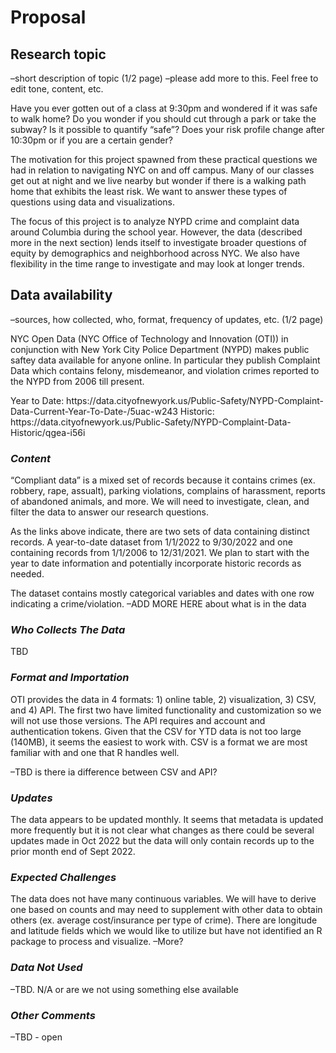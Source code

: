 # Proposal

## Research topic
--short description of topic (1/2 page)
--please add more to this. Feel free to edit tone, content, etc.

Have you ever gotten out of a class at 9:30pm and wondered if it was safe to walk home? Do you wonder if you should cut through a park or take the subway? Is it possible to quantify "safe"? Does your risk profile change after 10:30pm or if you are a certain gender? 

The motivation for this project spawned from these practical questions we had in relation to navigating NYC on and off campus. Many of our classes get out at night and we live nearby but wonder if there is a walking path home that exhibits the least risk. We want to answer these types of questions using data and visualizations.

The focus of this project is to analyze NYPD crime and complaint data around Columbia during the school year. However, the data (described more in the next section) lends itself to investigate broader questions of equity by demographics and neighborhood across NYC. We also have flexibility in the time range to investigate and may look at longer trends. 


## Data availability
--sources, how collected, who, format, frequency of updates, etc. (1/2 page)

NYC Open Data (NYC Office of Technology and Innovation (OTI)) in conjunction with New York City Police Department (NYPD) makes public saftey data available for anyone online. In particular they publish Complaint Data which contains felony, misdemeanor, and violation crimes reported to the NYPD from 2006 till present.

Year to Date: https://data.cityofnewyork.us/Public-Safety/NYPD-Complaint-Data-Current-Year-To-Date-/5uac-w243
Historic: https://data.cityofnewyork.us/Public-Safety/NYPD-Complaint-Data-Historic/qgea-i56i

### *Content*
"Compliant data" is a mixed set of records because it contains crimes (ex. robbery, rape, assualt), parking violations, complains of harassment, reports of abandoned animals, and more. We will need to investigate, clean, and filter the data to answer our research questions. 

As the links above indicate, there are two sets of data containing distinct records. A year-to-date dataset from 1/1/2022 to 9/30/2022 and one containing records from 1/1/2006 to 12/31/2021. We plan to start with the year to date information and potentially incorporate historic records as needed. 

The dataset contains mostly categorical variables and dates with one row indicating a crime/violation.
--ADD MORE HERE about what is in the data

### *Who Collects The Data*
TBD

### *Format and Importation*
OTI provides the data in 4 formats: 1) online table, 2) visualization, 3) CSV, and 4) API. The first two have limited functionality and customization so we will not use those versions. The API requires and account and authentication tokens. Given that the CSV for YTD data is not too large (140MB), it seems the easiest to work with. CSV is a format we are most familiar with and one that R handles well. 

--TBD is there ia difference between CSV and API?

### *Updates*
The data appears to be updated monthly. It seems that metadata is updated more frequently but it is not clear what changes as there could be several updates made in Oct 2022 but the data will only contain records up to the prior month end of Sept 2022. 

### *Expected Challenges*
The data does not have many continuous variables. We will have to derive one based on counts and may need to supplement with other data to obtain others (ex. average cost/insurance per type of crime). 
There are longitude and latitude fields which we would like to utilize but have not identified an R package to process and visualize.
--More?

### *Data Not Used*
--TBD. N/A or are we not using something else available

### *Other Comments*
--TBD - open


